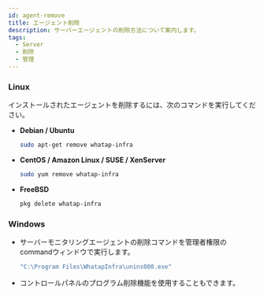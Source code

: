 ```yaml
---
id: agent-remove
title: エージェント削除
description: サーバーエージェントの削除方法について案内します。
tags:
  - Server
  - 削除
  - 管理
---
```


### Linux

インストールされたエージェントを削除するには、次のコマンドを実行してください。

-   **Debian / Ubuntu**
    ```bash title=SH
    sudo apt-get remove whatap-infra
    ```
-   **CentOS / Amazon Linux / SUSE / XenServer**
    ```bash title=SH
    sudo yum remove whatap-infra
    ```
-   **FreeBSD**
    ```bash title=SH
    pkg delete whatap-infra
    ```

### Windows

-   サーバーモニタリングエージェントの削除コマンドを管理者権限のcommandウィンドウで実行します。 
    ```bash title=SH
    "C:\Program Files\WhatapInfra\unins000.exe"
    ```
-   コントロールパネルのプログラム削除機能を使用することもできます。
